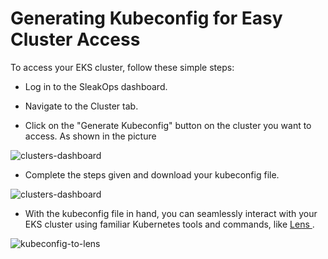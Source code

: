 
# Generating Kubeconfig for Easy Cluster Access

To access your EKS cluster, follow these simple steps:

- Log in to the SleakOps dashboard.

- Navigate to the Cluster tab.

- Click on the "Generate Kubeconfig" <FaKey/> button on the cluster you want to access. As shown in the picture
<Zoom overlayBgColorEnd="rgba(255, 255, 255, 0.8)">
  <img src="/img/cluster/generate_kubeconfig.png" alt="clusters-dashboard" />
</Zoom>

- Complete the steps given and download your kubeconfig file.
<Zoom overlayBgColorEnd="rgba(255, 255, 255, 0.8)">
  <img src="/img/cluster/generate_kubeconfig.png" alt="clusters-dashboard" />
</Zoom>

- With the kubeconfig file in hand, you can seamlessly interact with your EKS cluster using familiar Kubernetes tools and commands, like [Lens <FiExternalLink/>](https://k8slens.dev/). 
<Zoom overlayBgColorEnd="rgba(255, 255, 255, 0.8)">
  <img src="/img/cluster/lens-kubeconfig.png" alt="kubeconfig-to-lens" />
</Zoom>

